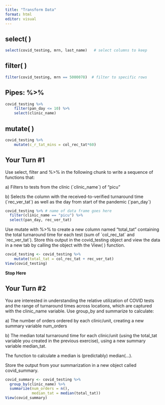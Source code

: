 ```yaml
---
title: "Transform Data"
format: html
editor: visual
---
```


## select( )

```r
select(covid_testing, mrn, last_name)   # select columns to keep
```

## filter( )

```r
filter(covid_testing, mrn == 5000078)  # filter to specific rows
```

## Pipes: %\>%

```r
covid_testing %>% 
	filter(pan_day <= 10) %>% 
	select(clinic_name)
```

## mutate( )

```r
covid_testing %>%
	mutate(c_r_tat_mins = col_rec_tat*60)
```

## Your Turn #1

Use select, filter and %\>% in the following chunk to write a sequence of functions that:

a\) Filters to tests from the clinic (\`clinic_name\`) of "picu"

b\) Selects the column with the received-to-verified turnaround time (\`rec_ver_tat\`) as well as the day from start of the pandemic (\`pan_day\`)

```r
covid_testing %>% # name of data frame goes here
  filter(clinic_name == "picu") %>% 
  select(pan_day, rec_ver_tat) 
```

Use mutate with %\>% to create a new column named "total_tat" containing the total turnaround time for each test (sum of \`col_rec_tat\` and \`rec_ver_tat\`). Store this output in the covid_testing object and view the data in a new tab by calling the object with the View( ) function.

```r
covid_testing <- covid_testing %>%
	mutate(total_tat = col_rec_tat + rec_ver_tat)
View(covid_testing)
```

**Stop Here**

## Your Turn #2

You are interested in understanding the relative utilization of COVID tests and the range of turnaround times across locations, which are captured with the clinic_name variable. Use group_by and summarize to calculate:

a\) The number of orders ordered by each clinic/unit, creating a new summary variable num_orders

b\) The median total turnaround time for each clinic/unit (using the total_tat variable you created in the previous exercise), using a new summary variable median_tat.

The function to calculate a median is (predictably) median(...).

Store the output from your summarization in a new object called covid_summary.

```r
covid_summary <- covid_testing %>%
  group_by(clinic_name) %>%
  summarize(num_orders = n(),
            median_tat = median(total_tat))
View(covid_summary)
```
